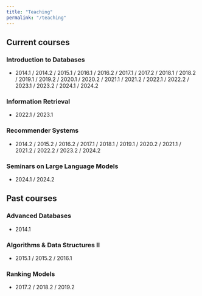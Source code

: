 ```yaml
---
title: "Teaching"
permalink: "/teaching"
---
```


## Current courses

### Introduction to Databases

- 2014.1 / 2014.2 / 2015.1 / 2016.1 / 2016.2 / 2017.1 / 2017.2 / 2018.1 / 2018.2 / 2019.1 / 2019.2 / 2020.1 / 2020.2 / 2021.1 / 2021.2 / 2022.1 / 2022.2 / 2023.1 / 2023.2 / 2024.1 / 2024.2

### Information Retrieval

- 2022.1 / 2023.1

### Recommender Systems 

- 2014.2 / 2015.2 / 2016.2 / 2017.1 / 2018.1 / 2019.1 / 2020.2 / 2021.1 / 2021.2 / 2022.2 / 2023.2 / 2024.2

### Seminars on Large Language Models

- 2024.1 / 2024.2

## Past courses

### Advanced Databases

- 2014.1

### Algorithms & Data Structures II

- 2015.1 / 2015.2 / 2016.1

### Ranking Models

- 2017.2 / 2018.2 / 2019.2

